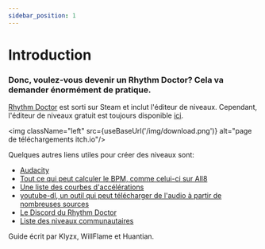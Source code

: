 ---
sidebar_position: 1
---


# Introduction
<h3 className="subtitle">Donc, voulez-vous devenir un Rhythm Doctor? Cela va demander énormément de pratique.</h3>

[Rhythm Doctor](https://store.steampowered.com/app/774181/Rhythm_Doctor/) est sorti sur Steam et inclut l'éditeur de niveaux. Cependant, l'éditeur de niveaux gratuit est toujours disponible [ici](https://giacomopc.itch.io/rdle).

<img className="left" src={useBaseUrl('/img/download.png')} alt="page de téléchargements itch.io"/>

Quelques autres liens utiles pour créer des niveaux sont:
- [Audacity](https://www.audacityteam.org/download/)
- [Tout ce qui peut calculer le BPM, comme celui-ci sur All8](http://www.all8.com/tools/bpm.htm)
- [Une liste des courbes d'accélérations](https://easings.net/)
- [youtube-dl, un outil qui peut télécharger de l'audio à partir de nombreuses sources](https://ytdl-org.github.io/youtube-dl/index.html)
- [Le Discord du Rhythm Doctor](https://discord.gg/rhythmdr)
- [Liste des niveaux communautaires](https://rhythm.cafe/)

Guide écrit par Klyzx, WillFlame et Huantian.
